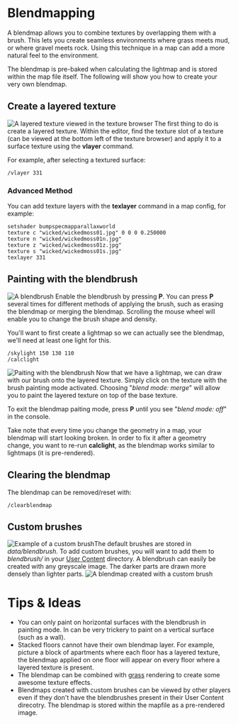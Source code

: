 = Blendmapping =
A blendmap allows you to combine textures by overlapping them with a brush. This lets you create seamless environments where grass meets mud, or where gravel meets rock. Using this technique in a map can add a more natural feel to the environment. 

The blendmap is pre-baked when calculating the lightmap and is stored within the map file itself. The following will show you how to create your very own blendmap.

== Create a layered texture ==
[[File:Blendmap-2.jpg|thumb|A layered texture viewed in the texture browser]]
The first thing to do is create a layered texture. Within the editor, find the texture slot of a texture (can be viewed at the bottom left of the texture browser) and apply it to a surface texture using the '''vlayer''' command.

For example, after selecting a textured surface:
 /vlayer 331

=== Advanced Method ===
You can add texture layers with the '''texlayer''' command in a map config, for example:
 setshader bumpspecmapparallaxworld
 texture c "wicked/wickedmoss01.jpg" 0 0 0 0.250000
 texture n "wicked/wickedmoss01n.jpg"
 texture z "wicked/wickedmoss01z.jpg"
 texture s "wicked/wickedmoss01s.jpg"
 texlayer 331

== Painting with the blendbrush ==
[[File:Blendmap-1.jpg|thumb|A blendbrush]]
Enable the blendbrush by pressing '''P'''. You can press '''P''' several times for different methods of applying the brush, such as erasing the blendmap or merging the blendmap. Scrolling the mouse wheel will enable you to change the brush shape and density.

You'll want to first create a lightmap so we can actually see the blendmap, we'll need at least one light for this. 
 /skylight 150 130 110
 /calclight


[[File:Blendmap-3.jpg|thumb|Paiting with the blendbrush]]
Now that we have a lightmap, we can draw with our brush onto the layered texture. Simply click on the texture with the brush painting mode activated. Choosing "''blend mode: merge''" will allow you to paint the layered texture on top of the base texture.

To exit the blendmap paiting mode, press '''P''' until you see "''blend mode: off''" in the console.

Take note that every time you change the geometry in a map, your blendmap will start looking broken. In order to fix it after a geometry change, you want to re-run '''calclight''', as the blendmap works similar to lightmaps (it is pre-rendered).

== Clearing the blendmap ==
The blendmap can be removed/reset with:
 /clearblendmap

== Custom brushes ==
[[File:Radioactive 512.png|thumb|Example of a custom brush]]The default brushes are stored in ''data/blendbrush''. To add custom brushes, you will want to add them to ''blendbrush/'' in your [[Game_Settings#Location|User Content]] directory. A blendbrush can easily be created with any greyscale image. The darker parts are drawn more densely than lighter parts.
[[File:Blendmap-4.jpg|thumb|A blendmap created with a custom brush]]

= Tips & Ideas =
* You can only paint on horizontal surfaces with the blendbrush in painting mode. In can be very trickery to paint on a vertical surface (such as a wall).
* Stacked floors cannot have their own blendmap layer. For example, picture a block of apartments where each floor has a layered texture, the blendmap applied on one floor will appear on every floor where a layered texture is present.
* The blendmap can be combined with [[grass]] rendering to create some awesome texture effects.
* Blendmaps created with custom brushes can be viewed by other players even if they don't have the blendbrushes present in their User Content direcotry. The blendmap is stored within the mapfile as a pre-rendered image.
